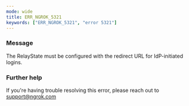 ```yaml
---
mode: wide
title: ERR_NGROK_5321
keywords: ["ERR_NGROK_5321", "error 5321"]
---
```



### Message

The RelayState must be configured with the redirect URL for IdP-initiated logins.

<ErrorDetails />

### Further help

If you're having trouble resolving this error, please reach out to [support@ngrok.com](mailto:support@ngrok.com?subject=Help%20with%20ERR_NGROK_5321)

